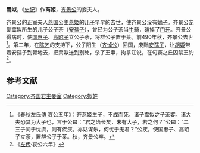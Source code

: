 {{東亞女性歷史人物
| 名稱=鬻姒
| 身份=[[齐景公|齐景公]]的妾夫人
| 畫像=
| 說明=
| 姓=姒
| 氏=
| 位號=
| 諡號=
| 逝世年=
| 婚年=
| 夫=[[齐景公|齐景公]]
| 子=
|}}
'''鬻姒'''，《[[史记|史记]]》作'''芮姬'''，[[齐景公|齐景公]]的妾夫人。

齐景公的正室夫人[[燕国|燕国]]公主[[燕姬|燕姬]]的[[燕姬子|儿子]]早早的去世，使齐景公没有[[嫡子|嫡子]]。齐景公宠爱鬻姒所生的儿子公子荼（[[安孺子|安孺子]]），曾经为公子荼当[[牛|牛]]骑，磕掉了[[门牙|门牙]]。齐景公得病时，使[[国惠子|国惠子]]、[[高昭子|高昭子]]立公子荼，将群公子置于莱。前490年秋，齐景公去世<ref>《[[s:春秋左氏傳/哀公|春秋左氏傳 哀公五年]]》：齐燕姬生子，不成而死，诸子鬻姒之子荼嬖。诸大夫恐其为大子也，言于公曰：“君之齿长矣，未有大子，若之何？”公曰：“二三子间于忧虞，则有疾疢。亦姑谋乐，何忧于无君？”公疾，使国惠子、高昭子立荼，置群公子于莱。秋，齐景公卒。</ref>。第二年，在[[陈乞|陈乞]]的支持下，公子阳生（[[齐悼公|齐悼公]]）回国，废黜[[安孺子|安孺子]]，让[[胡姬_(齐国)|胡姬]]带着安孺子到赖地去，把鬻姒送到别处，杀了王申，拘拿江说，在句窦之丘囚禁王豹<ref>《[[左传|左传]]·哀公六年》</ref>。

==参考文献==
<references/>

[[Category:齐国君主妾室|Category:齐国君主妾室]]
[[Category:姒姓|Category:姒姓]]